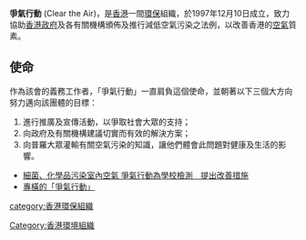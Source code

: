 {{Infobox Company 
| company_name = 爭氣行動 Clear the Air
| company_logo = 
| company_type = 非牟利團體
| foundation = 1997年12月10日
| location = [[香港|香港]]
| industry = [[環保|環保]] 
| homepage = [http://www.cleartheair.org.hk/ cleartheair.org.hk]
}}

'''爭氣行動''' (Clear the Air)，是[[香港|香港]]一間[[環保|環保]]組織，於1997年12月10日成立，致力協助[[香港政府|香港政府]]及各有關機構頒佈及推行減低空氣污染之法例，以改善香港的[[空氣|空氣]]質素。

== 使命 ==
作為該會的義務工作者，「爭氣行動」一直肩負這個使命，並朝著以下三個大方向努力邁向該團體的目標： 
# 進行推廣及宣傳活動，以爭取社會大眾的支持；
# 向政府及有關機構建議切實而有效的解決方案；
# 向普羅大眾灌輸有關空氣污染的知識，讓他們體會此問題對健康及生活的影響。

* [http://hk.apple.nextmedia.com/news/art/20080403/10944004 細菌、化學品污染室內空氣 爭氣行動為學校檢測　提出改善措施] {{Wayback|url=http://hk.apple.nextmedia.com/news/art/20080403/10944004 |date=20140812102954 }}
* [http://paper.wenweipo.com/2006/01/18/WW0601180019.htm 專橫的「爭氣行動」] {{Wayback|url=http://paper.wenweipo.com/2006/01/18/WW0601180019.htm |date=20140528005900 }}

[[category:香港環保組織|category:香港環保組織]]
[[Category:香港環境組織|Category:香港環境組織]]